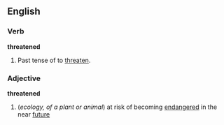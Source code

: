 ==English==

===Verb===
'''threatened'''
# Past tense of to [[threaten]].
===Adjective===
'''threatened'''
#(''ecology, of a plant or animal'') at risk of becoming [[endangered]] in the near [[future]]